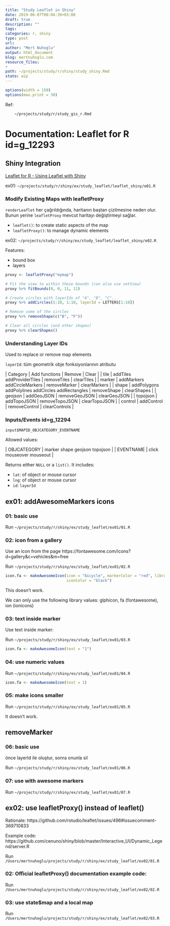 ```yaml
---
title: "Study Leaflet in Shiny"
date: 2019-06-07T00:04:39+03:00 
draft: true
description: ""
tags:
categories: r, shiny
type: post
url:
author: "Mert Nuhoglu"
output: html_document
blog: mertnuhoglu.com
resource_files:
-
path: ~/projects/study/r/shiny/study_shiny.Rmd
state: wip
---
```


<style>
  .main-container {
    max-width: 1600px !important;
  }
</style>

``` r
options(width = 150)
options(max.print = 30)
``` 

Ref:

		~/projects/study/r/study_gis_r.Rmd

# Documentation: Leaflet for R id=g_12293

## Shiny Integration

[Leaflet for R - Using Leaflet with Shiny](https://rstudio.github.io/leaflet/shiny.html)

ex01: `~/projects/study/r/shiny/ex/study_leaflet/leaflet_shiny/e01.R`

### Modify Existing Maps with leafletProxy

`renderLeaflet` her çağrıldığında, haritanın baştan çizilmesine neden olur. Bunun yerine `leafletProxy` mevcut haritayı değiştirmeyi sağlar.

- `leaflet()`: to create static aspects of the map
- `leafletProxy()`: to manage dynamic elements

ex02: `~/projects/study/r/shiny/ex/study_leaflet/leaflet_shiny/e02.R`

Features:

- bound box
- layers

```r
proxy <- leafletProxy("mymap")

# Fit the view to within these bounds (can also use setView)
proxy %>% fitBounds(0, 0, 11, 11)

# Create circles with layerIds of "A", "B", "C"...
proxy %>% addCircles(1:10, 1:10, layerId = LETTERS[1:10])

# Remove some of the circles
proxy %>% removeShape(c("B", "F"))

# Clear all circles (and other shapes)
proxy %>% clearShapes()
```

### Understanding Layer IDs

Used to replace or remove map elements

`layerId`: tüm geometrik obje fonksiyonlarının atributu

  | Category | Add functions                                     | Remove         | Clear         |
  | tile     | addTiles addProviderTiles                         | removeTiles    | clearTiles    |
  | marker   | addMarkers addCircleMarkers                       | removeMarker   | clearMarkers  |
  | shape    | addPolygons addPolylines addCircles addRectangles | removeShape    | clearShapes   |
  | geojson  | addGeoJSON                                        | removeGeoJSON  | clearGeoJSON  |
  | topojson | addTopoJSON                                       | removeTopoJSON | clearTopoJSON |
  | control  | addControl                                        | removeControl  | clearControls |

### Inputs/Events id=g_12294

`input$MAPID_OBJCATEGORY_EVENTNAME`

Allowed values:

  | OBJCATEGORY | marker shape geojson topojson |
  | EVENTNAME   | click mouseover mouseout      |

Returns either `NULL` or a `list()`. It includes:

- `lat`: of object or mouse cursor
- `lng`: of object or mouse cursor
- `id`: `layerId`

## ex01: addAwesomeMarkers icons

### 01: basic use

Run `~/projects/study/r/shiny/ex/study_leaflet/ex01/01.R`

### 02: icon from a gallery

Use an icon from the page https://fontawesome.com/icons?d=gallery&c=vehicles&m=free

Run `~/projects/study/r/shiny/ex/study_leaflet/ex01/02.R`

``` r
icon.fa <- makeAwesomeIcon(icon = "bicycle", markerColor = "red", library = "vehicles",
                           iconColor = "black")
``` 

This doesn't work. 

We can only use the following library values: glphicon, fa (fontawesome), ion (ionicons)

### 03: text inside marker

Use text inside marker:

Run `~/projects/study/r/shiny/ex/study_leaflet/ex01/03.R`

``` r
icon.fa <- makeAwesomeIcon(text = "1")
``` 

### 04: use numeric values

Run `~/projects/study/r/shiny/ex/study_leaflet/ex01/04.R`

``` r
icon.fa <- makeAwesomeIcon(text = 1)
``` 

### 05: make icons smaller

Run `~/projects/study/r/shiny/ex/study_leaflet/ex01/05.R`

It doesn't work.

## removeMarker

### 06: basic use

önce layerId ile oluştur, sonra onunla sil

Run `~/projects/study/r/shiny/ex/study_leaflet/ex01/06.R`

### 07: use with awesome markers

Run `~/projects/study/r/shiny/ex/study_leaflet/ex01/07.R`

## ex02: use leafletProxy() instead of leaflet()

Rationale: https://github.com/rstudio/leaflet/issues/496#issuecomment-369710833

Example code: https://github.com/cenuno/shiny/blob/master/Interactive_UI/Dynamic_Legend/server.R

Run `/Users/mertnuhoglu/projects/study/r/shiny/ex/study_leaflet/ex02/01.R`

### 02: Official leafletProxy() documentation example code:

Run `/Users/mertnuhoglu/projects/study/r/shiny/ex/study_leaflet/ex02/02.R`

### 03: use state$map and a local map

Run `/Users/mertnuhoglu/projects/study/r/shiny/ex/study_leaflet/ex02/03.R`

